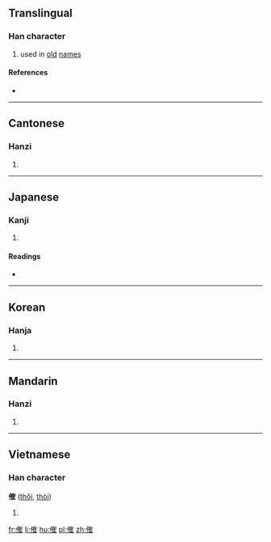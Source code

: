 ==Translingual==

===Han character===
{{Han char|rn=9|rad=人|as=10|sn=12|four=24214|canj=OOBG|ids=⿰亻隺}}

# used in [[old]] [[name]]s

====References====
* {{Han ref|kx=0113.170|dkj=00963|dj=0241.070|hdz=10206.090|uh=5095|ud=20629|bh=D852|bd=55378}}

----

==Cantonese==

===Hanzi===
{{yue-hanzi|jyut=gok3|y=gok3}}

# {{defn|lang=yue|sort=人10}}

----

==Japanese==

===Kanji===
{{ja-kanji|grade=|rs=人10}}

# {{defn|lang=ja|sort=人10}}

====Readings====
* {{ja-readings|on=[[かく]] (kaku)|kun=}}

----

==Korean==

===Hanja===
{{ko-hanja|hangeul=각|rv=gak|mr=kak}}

# {{defn|lang=ko|sort=人10}}

----

==Mandarin==

===Hanzi===
{{cmn-hanzi|pin=[[jué]] ([[jue2]])|wg=chüeh<sup>2</sup>}}

# {{defn|lang=cmn|sort=人10}}

----

==Vietnamese==

===Han character===
'''傕''' ([[thôi]], [[thòi]])

# {{defn|lang=vi}}

[[fr:傕]]
[[li:傕]]
[[hu:傕]]
[[pl:傕]]
[[zh:傕]]